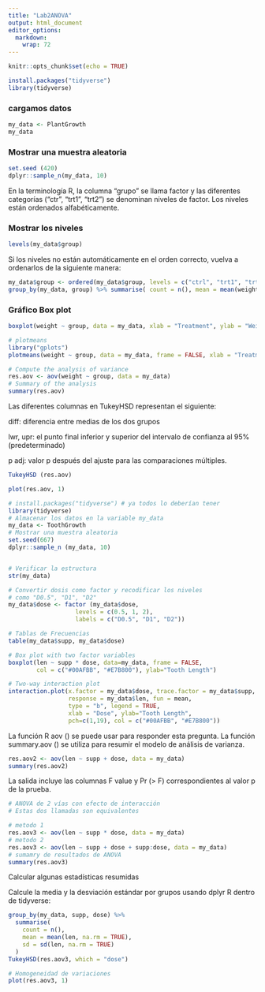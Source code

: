 ```yaml
---
title: "Lab2ANOVA"
output: html_document
editor_options: 
  markdown: 
    wrap: 72
---
```


```r
knitr::opts_chunk$set(echo = TRUE)
```

```r
install.packages("tidyverse")
library(tidyverse)
```

### cargamos datos

```r
my_data <- PlantGrowth
my_data
```

### Mostrar una muestra aleatoria

```r
set.seed (420)
dplyr::sample_n(my_data, 10)
```

En la terminología R, la columna "grupo" se llama factor y las
diferentes categorías ("ctr", "trt1", "trt2") se denominan niveles de
factor. Los niveles están ordenados alfabéticamente.

### Mostrar los niveles

```r
levels(my_data$group)
```

Si los niveles no están automáticamente en el orden correcto, vuelva a
ordenarlos de la siguiente manera:

```r
my_data$group <- ordered(my_data$group, levels = c("ctrl", "trt1", "trt2"))
group_by(my_data, group) %>% summarise( count = n(), mean = mean(weight, na.rm = TRUE), sd = sd(weight, na.rm = TRUE) )
```

### Gráfico Box plot

```r
boxplot(weight ~ group, data = my_data, xlab = "Treatment", ylab = "Weight", frame = FALSE, col = c("#00AFBB", "#E7B800", "#FC4E07")) 
```

```r
# plotmeans 
library("gplots") 
plotmeans(weight ~ group, data = my_data, frame = FALSE, xlab = "Treatment", ylab = "Weight", main="Mean Plot with 95% CI")
```

```r
# Compute the analysis of variance
res.aov <- aov(weight ~ group, data = my_data)
# Summary of the analysis
summary(res.aov)
```

Las diferentes columnas en TukeyHSD representan el siguiente:

diff: diferencia entre medias de los dos grupos

lwr, upr: el punto final inferior y superior del intervalo de confianza
al 95% (predeterminado)

p adj: valor p después del ajuste para las comparaciones múltiples.

```r
TukeyHSD (res.aov)
```

```r
plot(res.aov, 1)
```

```r
# install.packages("tidyverse") # ya todos lo deberían tener
library(tidyverse)
# Almacenar los datos en la variable my_data
my_data <- ToothGrowth
# Mostrar una muestra aleatoria
set.seed(667)
dplyr::sample_n (my_data, 10)


# Verificar la estructura
str(my_data)

```

```r
# Convertir dosis como factor y recodificar los niveles
# como "D0.5", "D1", "D2"
my_data$dose <- factor (my_data$dose,
                   levels = c(0.5, 1, 2),
                   labels = c("D0.5", "D1", "D2"))

# Tablas de Frecuencias
table(my_data$supp, my_data$dose)

# Box plot with two factor variables
boxplot(len ~ supp * dose, data=my_data, frame = FALSE, 
        col = c("#00AFBB", "#E7B800"), ylab="Tooth Length")

# Two-way interaction plot
interaction.plot(x.factor = my_data$dose, trace.factor = my_data$supp, 
                 response = my_data$len, fun = mean, 
                 type = "b", legend = TRUE, 
                 xlab = "Dose", ylab="Tooth Length",
                 pch=c(1,19), col = c("#00AFBB", "#E7B800"))

```

La función R aov () se puede usar para responder esta pregunta. La
función summary.aov () se utiliza para resumir el modelo de análisis de
varianza.

```r
res.aov2 <- aov(len ~ supp + dose, data = my_data)
summary(res.aov2)
```

La salida incluye las columnas F value y Pr (\> F) correspondientes al
valor p de la prueba.

```r
# ANOVA de 2 vías con efecto de interacción
# Estas dos llamadas son equivalentes

# metodo 1
res.aov3 <- aov(len ~ supp * dose, data = my_data)
# metodo 2
res.aov3 <- aov(len ~ supp + dose + supp:dose, data = my_data)
# sumamry de resultados de ANOVA
summary(res.aov3)

```

Calcular algunas estadísticas resumidas

Calcule la media y la desviación estándar por grupos usando dplyr R
dentro de tidyverse:

```r
group_by(my_data, supp, dose) %>%
  summarise(
    count = n(),
    mean = mean(len, na.rm = TRUE),
    sd = sd(len, na.rm = TRUE)
  )
TukeyHSD(res.aov3, which = "dose")
```

```r
# Homogeneidad de variaciones
plot(res.aov3, 1)
```
